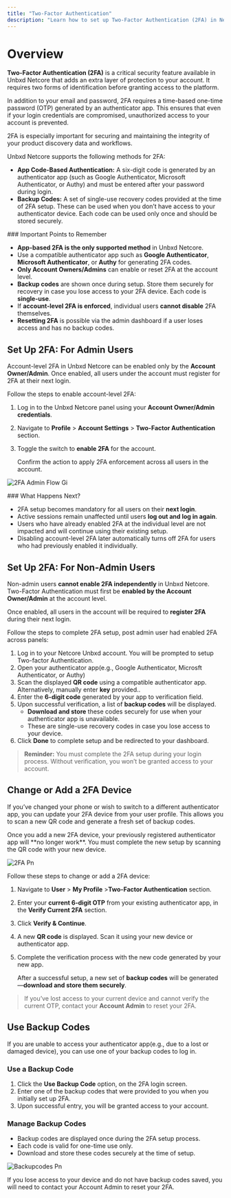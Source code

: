 ```yaml
---
title: "Two-Factor Authentication"
description: "Learn how to set up Two-Factor Authentication (2FA) in Netcore Unbxd for secure app-based login."
---
```


# Overview

**Two-Factor Authentication (2FA)** is a critical security feature available in Unbxd Netcore that adds an extra layer of protection to your account. It requires two forms of identification before granting access to the platform.

In addition to your email and password, 2FA requires a time-based one-time password (OTP) generated by an authenticator app. This ensures that even if your login credentials are compromised, unauthorized access to your account is prevented.

2FA is especially important for securing and maintaining the integrity of your product discovery data and workflows.

Unbxd Netcore supports the following methods for 2FA:

- **App Code-Based Authentication:** A six-digit code is generated by an authenticator app (such as Google Authenticator, Microsoft Authenticator, or Authy) and must be entered after your password during login.
- **Backup Codes:** A set of single-use recovery codes provided at the time of 2FA setup. These can be used when you don’t have access to your authenticator device. Each code can be used only once and should be stored securely.

<Info>
  ### Important Points to Remember

  - **App-based 2FA is the only supported method** in Unbxd Netcore.
  - Use a compatible authenticator app such as **Google Authenticator**, **Microsoft Authenticator**, or **Authy** for generating 2FA codes.
  - **Only Account Owners/Admins** can enable or reset 2FA at the account level.
  - **Backup codes** are shown once during setup. Store them securely for recovery in case you lose access to your 2FA device. Each code is **single-use**.
  - If **account-level 2FA is enforced**, individual users **cannot disable** 2FA themselves.
  - **Resetting 2FA** is possible via the admin dashboard if a user loses access and has no backup codes.
</Info>

## Set Up 2FA: For Admin Users

Account-level 2FA in Unbxd Netcore can be enabled only by the **Account Owner/Admin**. Once enabled, all users under the account must register for 2FA at their next login.

Follow the steps to enable  account-level 2FA:

1. Log in to the Unbxd Netcore panel using your **Account Owner/Admin credentials**.
2. Navigate to **Profile** \> **Account Settings** \> **Two-Factor Authentication** section.
3. Toggle the switch to **enable 2FA** for the account.

   Confirm the action to apply 2FA enforcement across all users in the account.

![2FA Admin Flow Gi](/images/2FA_Admin_flow.gif)

<Info>
  ### What Happens Next?

  - 2FA setup becomes mandatory for all users on their **next login**.
  - Active sessions remain unaffected until users **log out and log in again**.
  - Users who have already enabled 2FA at the individual level are not impacted and will continue using their existing setup.
  - Disabling account-level 2FA later automatically turns off 2FA for users who had previously enabled it individually.
</Info>

## Set Up 2FA: For Non-Admin Users

Non-admin users **cannot enable 2FA independently** in Unbxd Netcore. Two-Factor Authentication must first be **enabled by the Account Owner/Admin** at the account level.

Once enabled, all users in the account will be required to **register 2FA** during their next login.

Follow the steps to complete 2FA setup, post admin user had enabled 2FA across panels:

1. Log in to your Netcore Unbxd account. You will be prompted to setup Two-factor Authentication.
2. Open your authenticator app(e.g., Google Authenticator, Microsft Authenticator, or Authy)
3. Scan the displayed **QR code** using a compatible authenticator app. Alternatively, manually enter **key** provided..
4. Enter the **6-digit code** generated by your app to verification field.
5. Upon successful verification, a list of **backup codes** will be displayed.
   - **Download and store** these codes securely for use when your authenticator app is unavailable.
   - These are single-use recovery codes in case you lose access to your device.
6. Click **Done** to complete setup and be redirected to your dashboard.

> **Reminder:** You must complete the 2FA setup during your login process. Without verification, you won’t be granted access to your account.

## Change or Add a 2FA Device

If you’ve changed your phone or wish to switch to a different authenticator app, you can update your 2FA device from your user profile. This allows you to scan a new QR code and generate a fresh set of backup codes.

<Info>
  Once you add a new 2FA device, your previously registered authenticator app will **no longer work**. You must complete the new setup by scanning the QR code with your new device.
</Info>

![2FA Pn](/images/2FA.png)

Follow these steps to change or add a 2FA device:

1. Navigate to **User** \> **My Profile**  \>**Two-Factor Authentication**  section.
2. Enter your **current 6-digit OTP** from your existing authenticator app, in the **Verify Current 2FA** section.
3. Click **Verify & Continue**.
4. A new **QR code** is displayed. Scan it using your new device or authenticator app.
5. Complete the verification process with the new code generated by your new app.

   After a successful setup, a new set of **backup codes** will be generated—**download and store them securely**.

> If you’ve lost access to your current device and cannot verify the current OTP, contact your **Account Admin** to reset your 2FA.

## Use Backup Codes

If you are unable to access your authenticator app(e.g., due to a lost or damaged device), you can use one of your backup codes to log in.

### Use a Backup Code

1. Click the **Use Backup Code** option, on the 2FA login screen.
2. Enter one of the backup codes that were provided to you when you initially set up 2FA.
3. Upon successful entry, you will be granted access to your account.

### Manage Backup Codes

- Backup codes are displayed once during the 2FA setup process.
- Each code is valid for one-time use only.
- Download and store these codes securely at the time of setup.

![Backupcodes Pn](/images/Backupcodes.png)

<Info>
  If you lose access to your device and do not have backup codes saved, you will need to contact your Account Admin to reset your 2FA.
</Info>